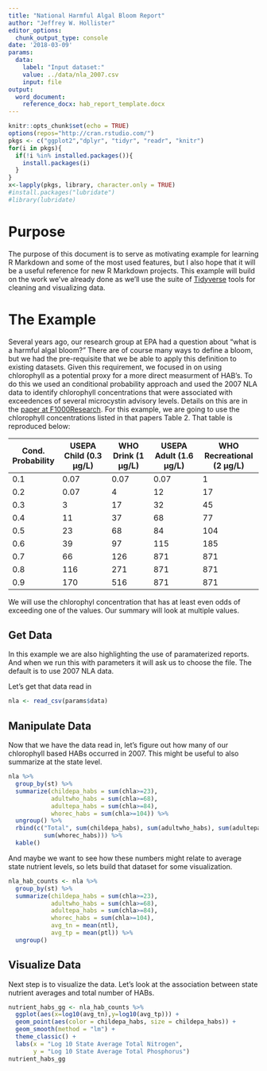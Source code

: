 ```yaml
---
title: "National Harmful Algal Bloom Report"
author: "Jeffrey W. Hollister"
editor_options:
  chunk_output_type: console
date: '2018-03-09'
params:
  data:
    label: "Input dataset:"
    value: ../data/nla_2007.csv
    input: file
output:
  word_document:
    reference_docx: hab_report_template.docx
---
```


```r
knitr::opts_chunk$set(echo = TRUE)
options(repos="http://cran.rstudio.com/")
pkgs <- c("ggplot2","dplyr", "tidyr", "readr", "knitr")
for(i in pkgs){
  if(!i %in% installed.packages()){
    install.packages(i)
  }
}
x<-lapply(pkgs, library, character.only = TRUE)
#install.packages("lubridate")
#library(lubridate)
```

# Purpose

The purpose of this document is to serve as motivating example for learning R Markdown and some of the most used features, but I also hope that it will be a useful reference for new R Markdown projects.  This example will build on the work we've already done as we'll use the suite of [Tidyverse](https://tidyverse.org) tools for cleaning and visualizing data.  

# The Example

Several years ago, our research group at EPA had a question about "what is a harmful algal bloom?"  There are of course many ways to define a bloom, but we had the pre-requisite that we be able to apply this definition to existing datasets.  Given this requirement, we focused in on using chlorophyll as a potential proxy for a more direct measurment of HAB's.  To do this we used an conditional probability approach and used the 2007 NLA data to identify chlorophyll concentrations that were associated with exceedences of several microcystin advisory levels.  Details on this are in the [paper at F1000Research](https://f1000research.com/articles/5-151).  For this example, we are going to use the chlorophyll concentrations listed in that papers Table 2.  That table is reproduced below:

|Cond. Probability|USEPA Child (0.3 µg/L)|WHO Drink (1 µg/L)|USEPA Adult (1.6 µg/L)|WHO Recreational (2 µg/L)|
|-----------------|----------------------|------------------|----------------------|--------------------------|
|0.1|	0.07|	0.07|	0.07|	1|
|0.2|	0.07|	4|	12|	17|
|0.3|	3|	17|	32|	45|
|0.4|	11|	37|	68|	77|
|0.5|	23|	68|	84|	104|
|0.6|	39|	97|	115|	185|
|0.7|	66|	126|	871|	871|
|0.8|	116|	271|	871|	871|
|0.9|	170|	516|	871|	871|

We will use the chlorophyl concentration that has at least even odds of exceeding one of the values.  Our summary will look at multiple values.

## Get Data 

In this example we are also highlighting the use of paramaterized reports.  And when we run this with parameters it will ask us to choose the file.  The default is to use 2007 NLA data. 

Let's get that data read in

```r
nla <- read_csv(params$data)
```

## Manipulate Data

Now that we have the data read in, let's figure out how many of our chlorophyll based HABs occurred in 2007.  This might be useful to also summarize at the state level.

```r
nla %>%
  group_by(st) %>% 
  summarize(childepa_habs = sum(chla>=23),
            adultwho_habs = sum(chla>=68),
            adultepa_habs = sum(chla>=84),
            whorec_habs = sum(chla>=104)) %>%
  ungroup() %>%
  rbind(c("Total", sum(childepa_habs), sum(adultwho_habs), sum(adultepa_habs), 
          sum(whorec_habs))) %>%
  kable()
```

And maybe we want to see how these numbers might relate to average state nutrient levels, so lets build that dataset for some visualization.

```r
nla_hab_counts <- nla %>%
  group_by(st) %>% 
  summarize(childepa_habs = sum(chla>=23),
            adultwho_habs = sum(chla>=68),
            adultepa_habs = sum(chla>=84),
            whorec_habs = sum(chla>=104),
            avg_tn = mean(ntl),
            avg_tp = mean(ptl)) %>%
  ungroup() 
```

## Visualize Data

Next step is to visualize the data.  Let's look at the association between state nutrient averages and total number of HABs.

```r
nutrient_habs_gg <- nla_hab_counts %>%
  ggplot(aes(x=log10(avg_tn),y=log10(avg_tp))) +
  geom_point(aes(color = childepa_habs, size = childepa_habs)) +
  geom_smooth(method = "lm") +
  theme_classic() +
  labs(x = "Log 10 State Average Total Nitrogen",
       y = "Log 10 State Average Total Phosphorus")
nutrient_habs_gg
```


